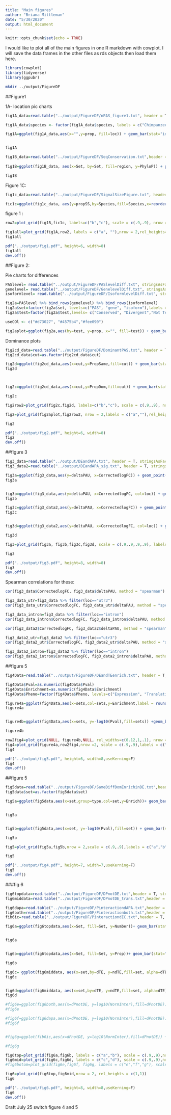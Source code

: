 ```yaml
---
title: "Main figures"
author: "Briana Mittleman"
date: "5/30/2020"
output: html_document
---
```


```r
knitr::opts_chunk$set(echo = TRUE)
```

I would like to plot all of the main figures in one R markdown with cowplot. I will save the data frames in the other files as rds objects then load them here. 



```r
library(cowplot)
library(tidyverse)
library(ggpubr)
```

```bash
mkdir ../output/FigureDF
```

##Figure1  

1A- location pic charts  



```r
fig1A_data=read.table("../output/FigureDF/nPAS_figure1.txt", header = T, stringsAsFactors = F) 

fig1A_data$species <- factor(fig1A_data$species, labels = c("Chimpanzee~PAS", "Human~PAS"))

fig1A=ggplot(fig1A_data,aes(x="",y=prop, fill=loc)) + geom_bar(stat="identity",width=1, color="white")+  coord_polar("y", start=0) +theme_void() + facet_wrap(~species,labeller = label_parsed,strip.position = "left") + scale_fill_brewer(palette = "RdYlBu", name="Genic Location", labels=c("Coding", "5KB downstream", "Intronic","3' UTR", "5' UTR")) + theme(legend.position = "bottom",strip.text = element_text(size = 10, face = "italic",angle=270), text=element_text(size=10),plot.title = element_text(hjust = 0.5, face="bold"),plot.margin = unit(c(0,0,0,0), "cm")) +labs(title="PAS genic locations are conserved between species", x="", y="")


fig1A

```

```r
fig1B_data=read.table("../output/FigureDF/SeqConservation.txt",header = T,stringsAsFactors = F)
 
fig1B=ggplot(fig1B_data, aes(x=Set, by=Set, fill=region, y=PhyloP)) + geom_boxplot(notch = T) + scale_fill_brewer(palette = "RdYlBu") + scale_x_discrete(labels=c("-600", "-400", "-200", '0','200','400','600')) + labs(x="base pairs", title="PAS are more conserved \nthan surrounding regions") + guides(fill = FALSE) + theme_classic()+ theme(plot.title = element_text(hjust = 0.5, face="bold"), axis.text.x = element_text(size=10),axis.text.y = element_text(size=10),text=element_text(size=10),plot.margin = unit(c(0,0,0,0), "cm"))

fig1B
```

Figure 1C: 

```r
fig1c_data=read.table("../output/FigureDF/SignalSizeFigure.txt", header = T, stringsAsFactors = F)

fic1c=ggplot(fig1c_data, aes(y=propSS,by=Species,fill=Species,x=reorder(SS, -propSS))) + geom_bar(stat="identity", position = "dodge") +  theme_classic() +theme(axis.text.x = element_text(size=10,angle = 90),plot.title = element_text(hjust = 0.5, face="bold"),axis.text.y = element_text(size=10),text=element_text(size=10), legend.position = "top",plot.margin = unit(c(0,0,0,0), "cm")) + scale_fill_brewer(palette = "Dark2", label=c("Chimp", "Human"))  + labs(y="Proportion of PAS",title="Proportion of PAS with a signal site", x="")
```

figure 1 :

```r

row2=plot_grid(fig1B,fic1c, labels=c("b","c"), scale = c(.9,.9), nrow = 1)

fig1all=plot_grid(fig1A,row2, labels = c("a", ""),nrow = 2,rel_heights=c(.75,1 ),hjust=-12)
fig1all
```

```r

pdf("../output/fig1.pdf", height=6, width=8)
fig1all
dev.off()
```


##Figure 2: 

Pie charts for differences 

```r
PASlevel= read.table("../output/FigureDF/PASlevelDiff.txt", stringsAsFactors = F, header=T,col.names =c("sig", "n","gene","prop")) %>% mutate(set="PAS", test=c("Conserved", "Not Tested", "Divergent"))
genelevel= read.table("../output/FigureDF/GenelevelDiff.txt", stringsAsFactors = F, header = T, col.names =c("sig", "n","gene","prop")) %>% mutate(set="gene", test=c("Conserved", "Not Tested", "Divergent"))
isoformlevel= read.table("../output/FigureDF/IsoformlevelDiff.txt", stringsAsFactors = F, header = T, col.names =c("sig", "n","gene","prop")) %>% mutate(set="isoform",test=c("Conserved", "Not Tested", "Divergent"))

fig2a=PASlevel %>% bind_rows(genelevel) %>% bind_rows(isoformlevel)
fig2a$set=factor(fig2a$set, levels=c("PAS", "gene", "isoform"),labels = c("PAS~Differences", "Genes~with~PAS~Differneces", "Differences~isoform~diversity"))
fig2a$test=factor(fig2a$test,levels= c("Conserved", "Divergent","Not Tested"))

useCOl <- c("#d73027", "#4575b4","#fee090")

fig2aplot=ggplot(fig2a,aes(by=test, y=prop, x="", fill=test)) + geom_bar(stat="identity",width=1, color="white")+  coord_polar("y", start=0) +theme_void() + scale_fill_manual(values=useCOl,name="") + facet_wrap(~set,labeller = label_parsed,strip.position = "left") + theme(legend.position = "bottom",strip.text = element_text(size = 10, angle=270), text=element_text(size=10),plot.title = element_text(hjust = 0.5, face="bold",size=12)) + labs(title="APA is functionally conserved at PAS and isoform diversity levels")


```


Dominance plots  

```r
fig2cd_data=read.table("../output/FigureDF/DominantPAS.txt", header = T, stringsAsFactors = F)
fig2cd_data$cut=as.factor(fig2cd_data$cut)

fig2d=ggplot(fig2cd_data,aes(x=cut,y=PropSame,fill=cut)) + geom_bar(stat="identity") +geom_text(aes(label=nDom), position=position_dodge(width=0.9), vjust=1,size=3)+ scale_fill_brewer(palette = "RdYlBu")+theme_classic()+theme(legend.position = "none",text=element_text(size=10),plot.title = element_text(hjust = 0.5, face="bold",size=12),axis.text.y = element_text(size=10),axis.text.x = element_text(size=10),plot.margin = unit(c(0,0,0,0), "cm")) + labs(title="Most genes with a dominant PAS\n share the same dominant PAS", y="Proportion of Genes in Set", x="Dominance Cutoff") 
fig2d



fig2c=ggplot(fig2cd_data,aes(x=cut,y=PropDom,fill=cut)) + geom_bar(stat="identity") +geom_text(aes(label=nDom), position=position_dodge(width=0.9), vjust=1, size=3) + scale_fill_brewer(palette = "RdYlBu")+theme_classic()+theme(legend.position = "none",text=element_text(size=10),plot.title = element_text(hjust = 0.5, face="bold",size=12),axis.text.y = element_text(size=10),axis.text.x = element_text(size=10),plot.margin = unit(c(0,0,0,0), "cm")) + labs(title="Proportion of tested Genes \nwith a dominant PAS", y="Proportion of Tested Genes", x="Dominance Cutoff")

fig2c
```
```r
fig2row2=plot_grid(fig2c,fig2d, labels=c("b","c"), scale = c(.9,.9), nrow = 1)

fig2=plot_grid(fig2aplot,fig2row2, nrow = 2,labels = c("a",""),rel_heights=c(.8,1 ),hjust=-5)

fig2
```
```r

pdf("../output/fig2.pdf", height=6, width=8)
fig2
dev.off()
```


##figure 3  

```r
fig3_data=read.table("../output/DEandAPA.txt", header = T, stringsAsFactors = F)
fig3_data2=read.table("../output/DEandAPA_sig.txt", header = T, stringsAsFactors = F)
```

```r
fig3a=ggplot(fig3_data,aes(y=deltaPAU, x=CorrectedlogFC)) + geom_point(alpha=.3) + geom_smooth(method="lm") + labs(title="APA v DE", x="DE log2 effect size", y="Difference in PAS Usage") + scale_color_brewer(palette = "Set1",name="", labels=c("Intronic", "3' UTR"))+ stat_cor(label.x = -8,label.y = -1) +theme_classic() + theme(text=element_text(size=10),plot.title = element_text(hjust = 0.5, face="bold",size=12),axis.text.y = element_text(size=10),axis.text.x = element_text(size=10),plot.margin = unit(c(0,0,0,0), "cm"))
fig3a


fig3b=ggplot(fig3_data,aes(y=deltaPAU, x=CorrectedlogFC, col=loc)) + geom_point(alpha=.3) + geom_smooth(aes(col=loc),method="lm") + labs(title="APA v DE", x="DE log2 effect size", y="Difference in PAS Usage") + scale_color_brewer(palette = "Set1",name="", labels=c("Intronic", "3' UTR"))+ stat_cor(aes(col=loc),label.x = -8,label.y = c(-1,1)) +theme_classic() + theme(legend.position = "right",text=element_text(size=10),plot.title = element_text(hjust = 0.5, face="bold",size=12),axis.text.y = element_text(size=10),axis.text.x = element_text(size=10),plot.margin = unit(c(0,0,0,0), "cm"))
fig3b

fig3c=ggplot(fig3_data2,aes(y=deltaPAU, x=CorrectedlogFC)) + geom_point(alpha=.3) + geom_smooth(method="lm") + labs(title="Significant differences in \nAPA and DE", x="DE log2 effect size", y="Difference in PAS Usage") + scale_color_brewer(palette = "Set1",name="", labels=c("Intronic", "3' UTR"))+ stat_cor(label.x = -8,label.y = -1)+theme_classic()+ theme(legend.position = "top",text=element_text(size=10),plot.title = element_text(hjust = 0.5, face="bold",size=12),axis.text.y = element_text(size=10),axis.text.x = element_text(size=10),plot.margin = unit(c(0,0,0,0), "cm"))
fig3c


fig3d=ggplot(fig3_data2,aes(y=deltaPAU, x=CorrectedlogFC, col=loc)) + geom_point(alpha=.3) + geom_smooth(aes(col=loc),method="lm") + labs(title="Significant differences in\n APA and DE", x="DE log2 effect size", y="Difference in PAS Usage") + scale_color_brewer(palette = "Set1",name="", labels=c("Intronic", "3' UTR"))+ stat_cor(aes(col=loc),label.x = -8,label.y = c(-1,1))+theme_classic()+ theme(legend.position = "right",text=element_text(size=10),plot.title = element_text(hjust = 0.5, face="bold",size=12),axis.text.y = element_text(size=10),axis.text.x = element_text(size=10),plot.margin = unit(c(0,0,0,0), "cm") )

fig3d

```

```r
fig3=plot_grid(fig3a, fig3b,fig3c,fig3d, scale = c(.9,.9,.9,.9), labels=c("a","b","c","d"),rel_widths=c(1,1.3,1,1.3))

fig3

```
```r

pdf("../output/fig3.pdf", height=8, width=8)
fig3
dev.off()
```

Spearman correlations for these:

```r
cor(fig3_data$CorrectedlogFC, fig3_data$deltaPAU, method = "spearman")

fig3_data_utr=fig3_data %>% filter(loc=="utr3")
cor(fig3_data_utr$CorrectedlogFC, fig3_data_utr$deltaPAU, method = "spearman")

fig3_data_intron=fig3_data %>% filter(loc=="intron")
cor(fig3_data_intron$CorrectedlogFC, fig3_data_intron$deltaPAU, method = "spearman")
```

```r
cor(fig3_data2$CorrectedlogFC, fig3_data2$deltaPAU, method = "spearman")

fig3_data2_utr=fig3_data2 %>% filter(loc=="utr3")
cor(fig3_data2_utr$CorrectedlogFC, fig3_data2_utr$deltaPAU, method = "spearman")

fig3_data2_intron=fig3_data2 %>% filter(loc=="intron")
cor(fig3_data2_intron$CorrectedlogFC, fig3_data2_intron$deltaPAU, method = "spearman")
```


##figure 5  

```r
fig4Data=read.table("../output/FigureDF/DEandTEenrich.txt", header = T, stringsAsFactors = F)

fig4Data$Pval=as.numeric(fig4Data$Pval)
fig4Data$Enrichment=as.numeric(fig4Data$Enrichment)
fig4Data$Pheno=factor(fig4Data$Pheno, levels=c("Expression", "Translation", "Protein"))
```

```r
figure4a=ggplot(fig4Data,aes(x=sets,col=sets,y=Enrichment,label = round(Enrichment,3)))+ geom_bar(stat="identity",color="grey",aes(y=fig4Data$Enrichment),width=.01)+geom_point(size=10) + coord_flip() + geom_hline(yintercept = 1) + facet_grid(~Pheno)+scale_color_manual(values=useCOl) + labs( title="Genes with differences in APA are enriched\n in differentially expressed and differentially translated genes",x="", y="Enrichment")+geom_text(color = "black", size = 3) +scale_x_discrete(labels=c(Both="Both", OnlyAPA="PAS",OnlyIC= "ID"))+ theme_classic()+theme(legend.position = "none", text=element_text(size=10),plot.title = element_text(hjust = 0.5, face="bold",size=12),axis.text.y = element_text(size=10),axis.text.x = element_text(size=10),plot.margin = unit(c(0,0,0,0), "cm"))
figure4a


figure4b=ggplot(fig4Data,aes(x=sets, y=-log10(Pval),fill=sets)) +geom_bar(stat = "identity",position = "dodge") +geom_hline(yintercept =1.3)+ labs(x="")+scale_x_discrete(labels=c(Both="Both", OnlyAPA="PAS",OnlyIC= "ID"))+ scale_fill_manual(values=useCOl,labels=c("Both", "PAS Level", "Isoform Diversity"), name="")+facet_wrap(~Pheno)+ theme_classic()+ theme(legend.position = "none",text=element_text(size=10),plot.title = element_text(hjust = 0.5, face="bold",size=12),axis.text.y = element_text(size=10),axis.text.x = element_text(size=10),plot.margin = unit(c(0,0,0,0), "cm"))

figure4b
```

```r
row2fig4=plot_grid(NULL, figure4b,NULL, rel_widths=c(0.12,1,.1), nrow = 1 )
fig4=plot_grid(figure4a,row2fig4,nrow =2, scale = c(.9,.9),labels = c("a","b"))
fig4

```

```r

pdf("../output/fig5.pdf", height=6, width=8,useKerning=F)
fig4
dev.off()
```


##figure 5  

```r
fig5data=read.table("../output/FigureDF/SameDiffDomEnrichinDE.txt",header = T, stringsAsFactors = F)
fig5data$set=as.factor(fig5data$set)

fig5a=ggplot(fig5data,aes(x=set,group=type,col=set,y=Enrich))+ geom_bar(stat="identity",col="grey",alpha=.3,width=.01)+geom_point(size=10) + coord_flip()+ geom_hline(yintercept = 1) +scale_color_brewer(palette="RdYlBu")+geom_text(col="black",aes(label = round(Enrich,2)))+ facet_grid(~type)+labs(x="Dominance Cutoff", y="Enrichment",title="Enrichment for differentially expressed genes in genes\n with the same and different dominant PAS") + theme_classic()+ theme(legend.position = "none",  text=element_text(size=10),plot.title = element_text(hjust = 0.5, face="bold",size=12),axis.text.y = element_text(size=10),axis.text.x = element_text(size=10),plot.margin = unit(c(0,0,0,0), "cm"))


fig5a


fig5b=ggplot(fig5data,aes(x=set, y=-log10(Pval),fill=set)) + geom_bar(stat="identity") +labs(title="",x="Dominance Cutoff")+ scale_fill_brewer(palette = "RdYlBu") + theme(legend.position = "none")+ geom_hline(yintercept = 1.30103) + facet_grid(~type)+ theme_classic()+ theme(legend.position = "none",  text=element_text(size=10),plot.title = element_text(hjust = 0.5, face="bold",size=10),axis.text.y = element_text(size=10),axis.text.x = element_text(size=10),plot.margin = unit(c(0,0,0,0), "cm"))

fig5b
```

```r
fig5=plot_grid(fig5a,fig5b,nrow = 2,scale = c(.9,.9),labels = c("a","b"), rel_heights = c(1,.8))

fig5
```

```r

pdf("../output/fig4.pdf", height=7, width=7,useKerning=F)
fig5
dev.off()
```

###fig 6  

```r
fig6topdata=read.table("../output/FigureDF/DPnotDE.txt",header = T, stringsAsFactors = F)
fig6middata=read.table("../output/FigureDF/DPnotDE_trans.txt",header = T, stringsAsFactors = F)

fig6dapa=read.table("../output/FigureDF/PinteractiondAPA.txt",header = T, stringsAsFactors = F)
fig6both=read.table("../output/FigureDF/Pinteractionboth.txt",header = T, stringsAsFactors = F)
fib6ic=read.table("../output/FigureDF/PinteractiondIC.txt",header = T, stringsAsFactors = F)
```


```r
fig6a=ggplot(fig6topdata,aes(x=Set, fill=Set, y=Number))+ geom_bar(stat="identity")+ scale_fill_manual(values=useCOl)+geom_text(aes(label=Number), position=position_dodge(width=0.9), vjust=2)+ labs(title="Number of genes differentially expressed\n in protein but not mRNA", y="Number of Genes",x="")+scale_x_discrete(labels=c(Both="Both", OnlyAPA="PAS",OnlydIC= "ID"))+ theme_classic()+theme(legend.position = "none",  text=element_text(size=10),plot.title = element_text(hjust = 0.5, face="bold",size=10),axis.text.y = element_text(size=10),axis.text.x = element_text(size=10),plot.margin = unit(c(0,0,0,0), "cm"))


fig6a


fig6b=ggplot(fig6topdata,aes(x=Set, fill=Set, y=Prop))+ geom_bar(stat="identity")+ scale_fill_manual(values=useCOl) + labs(title="Proportions of genes differentially expressed\n in protein but not mRNA", y="Proportion of Genes",x="")+geom_text(aes(label=round(Prop,3)), position=position_dodge(width=0.9), vjust=2) +scale_x_discrete(labels=c(Both="Both", OnlyAPA="PAS",OnlydIC= "ID"))+ theme_classic()+theme(legend.position = "none",  text=element_text(size=10),plot.title = element_text(hjust = 0.5, face="bold",size=10),axis.text.y = element_text(size=10),axis.text.x = element_text(size=10),plot.margin = unit(c(0,0,0,0), "cm"))

fig6b
```

```r
fig6c= ggplot(fig6middata, aes(x=set,by=dTE, y=ndTE,fill=set, alpha=dTE)) +geom_bar(stat="identity", position = "dodge") + labs(title="", y="Number of Genes",x="") + scale_fill_manual(values = useCOl ) + scale_alpha_manual(values=c(.6, 1),name="Differentially translated") + geom_text(aes(label=ndTE), position=position_dodge(width=0.9), vjust=1)+guides(fill = FALSE)+scale_x_discrete(labels=c(Both="Both", OnlyAPA="PAS",OnlyIC= "ID"))+theme_classic()+ theme(legend.position = "top", legend.justification = "center", text=element_text(size=10),plot.title = element_text(hjust = 0.5, face="bold",size=10),axis.text.y = element_text(size=10),axis.text.x = element_text(size=10),plot.margin = unit(c(0,0,0,0), "cm")) 
fig6c


fig6d=ggplot(fig6middata, aes(x=set,by=dTE, y=ndTE,fill=set, alpha=dTE)) +geom_bar(stat="identity", position = "fill") + labs(title="", y="Proportion of Genes",x="") + scale_fill_manual(values = useCOl ) + scale_alpha_manual(values=c(.6, 1),name="Differentially translated") + guides(fill = FALSE)+scale_x_discrete(labels=c(Both="Both", OnlyAPA="PAS",OnlyIC= "ID"))+ theme(legend.position = "top",legend.justification = "center", text=element_text(size=10),plot.title = element_text(hjust = 0.5, face="bold",size=10),axis.text.y = element_text(size=10),axis.text.x = element_text(size=10),plot.margin = unit(c(0,0,0,0), "cm"))
fig6d
```

```r


#fig6e=ggplot(fig6both,aes(x=dPnotDE, y=log10(NormInter),fill=dPnotDE)) + geom_boxplot(notch = T) + stat_compare_means( label.x = 1.25, label.y = 1.5) + scale_fill_manual(values = c("grey", "#d73027"))+ labs(x="Differentally expressed in protein \n not in mRNA", y="log10(Interaction)", title="") + theme_classic() + theme(axis.text.x=element_text(angle=90, hjust=0, size = 10), text= element_text(size=10), legend.position = "none",plot.title = element_text(hjust = 0.5, face="bold",size=10),axis.text.y = element_text(size=10),plot.margin = unit(c(0,0,0,0), "cm"))
#fig6e

#fig6f=ggplot(fig6dapa,aes(x=dPnotDE, y=log10(NormInter),fill=dPnotDE)) + geom_boxplot(notch = T) + stat_compare_means( label.x = 1.25, label.y = 1.5) + scale_fill_manual(values = c("grey", "#4575b4")) + labs(x="Differentally expressed in protein \n not in mRNA", y="log10(Interaction)", title="")  + theme_classic() + theme(axis.text.x=element_text(angle=90, hjust=0, size = 10), text= element_text(size=10), legend.position = "none",plot.title = element_text(hjust = 0.5, face="bold",size=10),axis.text.y = element_text(size=10),plot.margin = unit(c(0,0,0,0), "cm"))
#fig6f


#fig6g=ggplot(fib6ic,aes(x=dPnotDE, y=log10(NormInter),fill=dPnotDE)) + geom_boxplot(notch = T) + stat_compare_means( label.x = 1.25, label.y = 1.5) + scale_fill_manual(values = c("grey", "#fee090")) + labs(x="Differentally expressed in protein \n not in mRNA", y="log10(Interaction)", title="") + theme_classic() + theme(axis.text.x=element_text(angle=90, hjust=0, size = 10), text= element_text(size=10), legend.position = "none",plot.title = element_text(hjust = 0.5, face="bold",size=10),axis.text.y = element_text(size=10),plot.margin = unit(c(0,0,0,0), "cm"))

#fig6g
```


```r
fig6top=plot_grid(fig6a,fig6b, labels = c("a","b"), scale = c(.9,.9),nrow = 1)
fig6mid=plot_grid(fig6c,fig6d, labels = c("c","d"), scale = c(.9,.9),nrow = 1)
#fig6botom=plot_grid(fig6e,fig6f, fig6g, labels = c("e","f","g"), scale = c(.9,.9,.9),nrow = 1)

fig6=plot_grid(fig6top,fig6mid,nrow = 2, rel_heights = c(1,1))
fig6
```
```r

pdf("../output/fig6.pdf", height=8, width=8,useKerning=F)
fig6
dev.off()
```


Draft July 25 switch figure 4 and 5 
